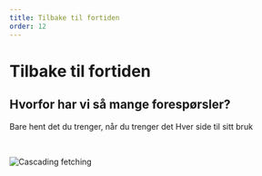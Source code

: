 ---
title: Tilbake til fortiden
order: 12
---


# Tilbake til fortiden

## Hvorfor har vi så mange forespørsler?

<UnorderedList>
    <ListItem>Bare hent det du trenger, når du trenger det</ListItem>
    <ListItem>Hver side til sitt bruk</ListItem>
</UnorderedList>

&nbsp;

<img src="/images/fetches.png" alt="Cascading fetching" />
